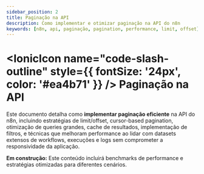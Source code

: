 ---
sidebar_position: 2
title: Paginação na API
description: Como implementar e otimizar paginação na API do n8n
keywords: [n8n, api, paginação, pagination, performance, limit, offset]
---


# <IonicIcon name="code-slash-outline" style={{ fontSize: '24px', color: '#ea4b71' }} /> Paginação na API

Este documento detalha como **implementar paginação eficiente** na API do n8n, incluindo estratégias de limit/offset, cursor-based pagination, otimização de queries grandes, cache de resultados, implementação de filtros, e técnicas que melhoram performance ao lidar com datasets extensos de workflows, execuções e logs sem comprometer a responsividade da aplicação.

**Em construção:** Este conteúdo incluirá benchmarks de performance e estratégias otimizadas para diferentes cenários.
